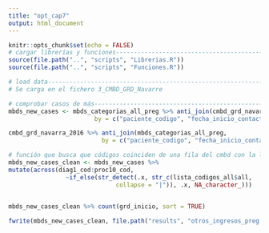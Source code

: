 ```yaml
---
title: "opt_cap7"
output: html_document
---
```


```r
knitr::opts_chunk$set(echo = FALSE)
# cargar librerías y funciones-------------------------------------------------
source(file.path("..", "scripts", "Librerias.R"))
source(file.path("..", "scripts", "Funciones.R"))

```

```r
# load data--------------------------------------------------------------------
# Se carga en el fichero 3_CMBD_GRD_Navarre

```


```r
# comprobar casos de más-------------------------------------------------------
mbds_new_cases <- mbds_categorias_all_preg %>% anti_join(cmbd_grd_navarra_2016, 
                        by = c("paciente_codigo", "fecha_inicio_contacto")) 

cmbd_grd_navarra_2016 %>% anti_join(mbds_categorias_all_preg, 
                          by = c("paciente_codigo", "fecha_inicio_contacto"))

```

```r
# función que busca que códigos coinciden de una fila del cmbd con la lista
mbds_new_cases_clean <- mbds_new_cases %>%   
mutate(across(diag1_cod:proc10_cod, 
                ~if_else(str_detect(.x, str_c(lista_codigos_all$all, 
                              collapse = "|")), .x, NA_character_)))
    

mbds_new_cases_clean %>% count(grd_inicio, sort = TRUE)

fwrite(mbds_new_cases_clean, file.path("results", "otros_ingresos_preg.csv"))

```


<br>
<div class="tocify-extend-page" data-unique="tocify-extend-page" style="height: 0;"></div>

